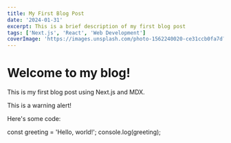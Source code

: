 ```yaml
---
title: My First Blog Post
date: '2024-01-31'
excerpt: This is a brief description of my first blog post
tags: ['Next.js', 'React', 'Web Development']
coverImage: 'https://images.unsplash.com/photo-1562240020-ce31ccb0fa7d?q=80&w=1374&auto=format&fit=crop&ixlib=rb-4.0.3&ixid=M3wxMjA3fDB8MHxwaG90by1wYWdlfHx8fGVufDB8fHx8fA%3D%3D'
---
```


# Welcome to my blog!

This is my first blog post using Next.js and MDX.

<AlertBox type="warning">
  This is a warning alert!
</AlertBox>


Here's some code:

<CodeBlock language="javascript">
const greeting = 'Hello, world!';
console.log(greeting);
</CodeBlock>